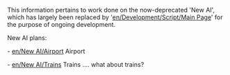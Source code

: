 {{en/Warning|The New AI in OpenTTD is DEAD. It is no longer on active development. If you want to pick it up again, feel free and have a look at [[en/Development/Script/Main Page]]. Note, however, that NoAI branch is active, and is developing new OpenTTD AIs using Squirrel.}}


This information pertains to work done on the now-deprecated 'New AI', which has largely been replaced by '[[en/Development/Script/Main Page]]' for the purpose of ongoing development. 

New AI plans:

- [[en/New AI/Airport]] Airport

- [[en/New AI/Trains]] Trains .... what about trains?

